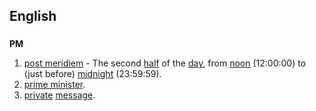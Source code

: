 ==English==
==={{initialism}}===
'''PM'''
# [[post meridiem]] - The second [[half]] of the [[day]], from [[noon]] (12:00:00) to (just before) [[midnight]] (23:59:59).
# [[prime minister]].
# [[private]] [[message]].